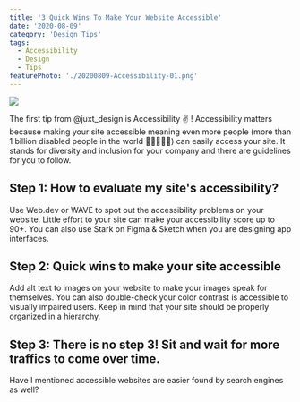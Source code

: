 ```yaml
---
title: '3 Quick Wins To Make Your Website Accessible'
date: '2020-08-09'
category: 'Design Tips'
tags:
  - Accessibility
  - Design
  - Tips
featurePhoto: './20200809-Accessibility-01.png'
---
```


![](./20200809-Accessibility-01.png)

The first tip from @juxt_design is Accessibility ✌️ ! Accessibility matters because making your site accessible meaning even more people (more than 1 billion disabled people in the world 🧑‍🦯🧏🧑‍🦽) can easily access your site. It stands for diversity and inclusion for your company and there are guidelines for you to follow.

## Step 1: How to evaluate my site's accessibility?

Use Web.dev or WAVE to spot out the accessibility problems on your website. Little effort to your site can make your accessibility score up to 90+. You can also use Stark on Figma & Sketch when you are designing app interfaces.

## Step 2: Quick wins to make your site accessible

Add alt text to images on your website to make your images speak for themselves. You can also double-check your color contrast is accessible to visually impaired users. Keep in mind that your site should be properly organized in a hierarchy.

## Step 3: There is no step 3! Sit and wait for more traffics to come over time.

Have I mentioned accessible websites are easier found by search engines as well?
